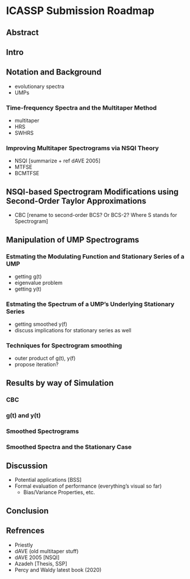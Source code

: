 # ICASSP Submission Roadmap

## Abstract

## Intro

## Notation and Background

* evolutionary spectra
* UMPs

### Time-frequency Spectra and the Multitaper Method

* multitaper
* HRS
* SWHRS

### Improving Multitaper Spectrograms via NSQI Theory

* NSQI [summarize + ref dAVE 2005]
* MTFSE
* BCMTFSE

## NSQI-based Spectrogram Modifications using Second-Order Taylor Approximations

* CBC [rename to second-order BCS? Or BCS-2? Where S stands for Spectrogram]

## Manipulation of UMP Spectrograms

### Estmating the Modulating Function and Stationary Series of a UMP

* getting g(t)
* eigenvalue problem
* getting y(t)

### Estmating the Spectrum of a UMP's Underlying Stationary Series

* getting smoothed y(f)
* discuss implications for stationary series as well

### Techniques for Spectrogram smoothing

* outer product of g(t), y(f)
* propose iteration?

## Results by way of Simulation

### CBC

### g(t) and y(t)

### Smoothed Spectrograms

### Smoothed Spectra and the Stationary Case

## Discussion

* Potential applications [BSS]
* Formal evaluation of performance (everything's visual so far)
    - Bias/Variance Properties, etc.

## Conclusion

## Refrences
* Priestly
* dAVE (old multitaper stuff)
* dAVE 2005 [NSQI]
* Azadeh [Thesis, SSP]
* Percy and Waldy latest book (2020)











